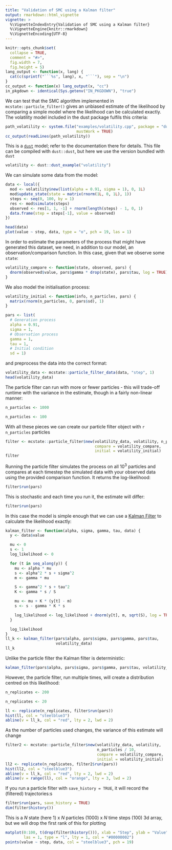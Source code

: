 ```yaml
---
title: "Validation of SMC using a Kalman filter"
output: rmarkdown::html_vignette
vignette: >
  %\VignetteIndexEntry{Validation of SMC using a Kalman filter}
  %\VignetteEngine{knitr::rmarkdown}
  %\VignetteEncoding{UTF-8}
---
```


```r
knitr::opts_chunk$set(
  collapse = TRUE,
  comment = "#>",
  fig.width = 7,
  fig.height = 5)
lang_output <- function(x, lang) {
  cat(c(sprintf("```%s", lang), x, "```"), sep = "\n")
}
cc_output <- function(x) lang_output(x, "cc")
in_pkgdown <- identical(Sys.getenv("IN_PKGDOWN"), "true")
```

We can test that the SMC algorithm implemented in `mcstate::particle_filter()`
gives an unbiased estimate of the likelihood by comparing a simple model where
the likelihood can be calculated exactly. The volatility model included in the
dust package fulfils this criteria:

```r
path_volatility <- system.file("examples/volatility.cpp", package = "dust",
                               mustWork = TRUE)
cc_output(readLines(path_volatility))
```

This is a [`dust`](https://mrc-ide.github.io/dust) model; refer to the documentation there for details.  This file can be compiled with `dust::dust`, but here we use the version bundled with `dust`

```r
volatility <- dust::dust_example("volatility")
```

We can simulate some data from the model:

```r
data <- local({
  mod <- volatility$new(list(alpha = 0.91, sigma = 1), 0, 1L)
  mod$update_state(state = matrix(rnorm(1L, 0, 1L), 1))
  steps <- seq(0, 100, by = 1)
  res <- mod$simulate(steps)
  observed <- res[1, 1, -1] + rnorm(length(steps) - 1, 0, 1)
  data.frame(step = steps[-1], value = observed)
})
```

```r
head(data)
plot(value ~ step, data, type = "o", pch = 19, las = 1)
```

In order to estimate the parameters of the process that might have generated this dataset, we need, in addition to our model, an observation/comparison function.  In this case, given that we observe some `state`:

```r
volatility_compare <- function(state, observed, pars) {
  dnorm(observed$value, pars$gamma * drop(state), pars$tau, log = TRUE)
}
```

We also model the initialisation process:

```r
volatility_initial <- function(info, n_particles, pars) {
  matrix(rnorm(n_particles, 0, pars$sd), 1)
}

pars <- list(
  # Generation process
  alpha = 0.91,
  sigma = 1,
  # Observation process
  gamma = 1,
  tau = 1,
  # Initial condition
  sd = 1)
```

and preprocess the data into the correct format:

```r
volatility_data <- mcstate::particle_filter_data(data, "step", 1)
head(volatility_data)
```

The particle filter can run with more or fewer particles - this will trade-off runtime with the variance in the estimate, though in a fairly non-linear manner:

```r
n_particles <- 1000
```

```r
n_particles <- 100
```


With all these pieces we can create our particle filter object with `r n_particles` particles

```r
filter <- mcstate::particle_filter$new(volatility_data, volatility, n_particles,
                                       compare = volatility_compare,
                                       initial = volatility_initial)
filter
```

Running the particle filter simulates the process on all $10^3$ particles and compares at each timestep the simulated data with your observed data using the provided comparison function. It returns the log-likelihood:

```r
filter$run(pars)
```

This is stochastic and each time you run it, the estimate will differ:

```r
filter$run(pars)
```

In this case the model is simple enough that we can use a [Kalman Filter](https://en.wikipedia.org/wiki/Kalman_filter) to calculate the likelihood exactly:

```r
kalman_filter <- function(alpha, sigma, gamma, tau, data) {
  y <- data$value

  mu <- 0
  s <- 1
  log_likelihood <- 0

  for (t in seq_along(y)) {
    mu <- alpha * mu
    s <- alpha^2 * s + sigma^2
    m <- gamma * mu

    S <- gamma^2 * s + tau^2
    K <- gamma * s / S

    mu <- mu + K * (y[t] - m)
    s <- s - gamma * K * s

    log_likelihood <- log_likelihood + dnorm(y[t], m, sqrt(S), log = TRUE)
  }

  log_likelihood
}
ll_k <- kalman_filter(pars$alpha, pars$sigma, pars$gamma, pars$tau,
                      volatility_data)
ll_k
```

Unlike the particle filter the Kalman filter is deterministic:

```r
kalman_filter(pars$alpha, pars$sigma, pars$gamma, pars$tau, volatility_data)
```

However, the particle filter, run multiple times, will create a distribution centred on this likelihood:

```r
n_replicates <- 200
```

```r
n_replicates <- 20
```

```r
ll <- replicate(n_replicates, filter$run(pars))
hist(ll, col = "steelblue3")
abline(v = ll_k, col = "red", lty = 2, lwd = 2)
```

As the number of particles used changes, the variance of this estimate will change

```r
filter2 <- mcstate::particle_filter$new(volatility_data, volatility,
                                        n_particles / 10,
                                        compare = volatility_compare,
                                        initial = volatility_initial)
ll2 <- replicate(n_replicates, filter2$run(pars))
hist(ll2, col = "steelblue3")
abline(v = ll_k, col = "red", lty = 2, lwd = 2)
abline(v = range(ll), col = "orange", lty = 3, lwd = 2)
```

If you run a particle filter with `save_history = TRUE`, it will record the (filtered) trajectories:s

```r
filter$run(pars, save_history = TRUE)
dim(filter$history())
```

This is a _N_ state (here 1) x _N_ particles (1000) x _N_ time steps (100) 3d array, but we will drop the first rank of this for plotting

```r
matplot(0:100, t(drop(filter$history())), xlab = "Step", ylab = "Value",
        las = 1, type = "l", lty = 1, col = "#00000002")
points(value ~ step, data, col = "steelblue3", pch = 19)
```

